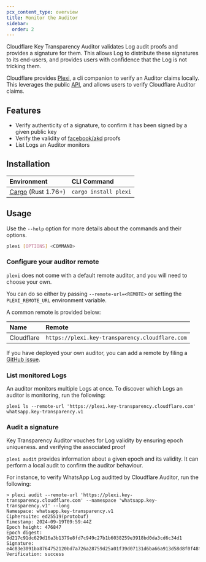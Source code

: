 ```yaml
---
pcx_content_type: overview
title: Monitor the Auditor
sidebar:
  order: 2
---
```


Cloudflare Key Transparency Auditor validates Log audit proofs and provides a signature for them. This allows Log to distribute these signatures to its end-users, and provides users with confidence that the Log is not tricking them.

Cloudflare provides [Plexi](https://github.com/cloudflare/plexi), a cli companion to verify an Auditor claims locally. This leverages the public [API](./api/index.mdx), and allows users to verify Cloudflare Auditor claims.

## Features

* Verify authenticity of a signature, to confirm it has been signed by a given public key
* Verify the validity of [facebook/akd](https://github.com/facebook/akd) proofs
* List Logs an Auditor monitors

## Installation

| Environment                                                   | CLI Command           |
|:--------------------------------------------------------------|:----------------------|
| [Cargo](https://www.rust-lang.org/tools/install) (Rust 1.76+) | `cargo install plexi` |

## Usage

Use the `--help` option for more details about the commands and their options.

```bash
plexi [OPTIONS] <COMMAND>
```

### Configure your auditor remote

`plexi` does not come with a default remote auditor, and you will need to choose your own. 

You can do so either by passing `--remote-url=<REMOTE>` or setting the `PLEXI_REMOTE_URL` environment variable.

A  common remote is provided below:

| Name       | Remote                                          |
|:-----------|:------------------------------------------------|
| Cloudflare | `https://plexi.key-transparency.cloudflare.com` |

If you have deployed your own auditor, you can add a remote by filing a [GitHub issue](https://github.com/cloudflare/plexi/issues).

### List monitored Logs

An auditor monitors multiple Logs at once. To discover which Logs an auditor is monitoring, run the following:

```shell
plexi ls --remote-url 'https://plexi.key-transparency.cloudflare.com'
whatsapp.key-transparency.v1
```

### Audit a signature

Key Transparency Auditor vouches for Log validity by ensuring epoch uniqueness. and verifying the associated proof

`plexi audit` provides information about a given epoch and its validity. It can perform a local audit to confirm the auditor behaviour.

For instance, to verify WhatsApp Log auditted by Cloudflare Auditor, run the following:
```shell
> plexi audit --remote-url 'https://plexi.key-transparency.cloudflare.com' --namespace 'whatsapp.key-transparency.v1' --long
Namespace: whatsapp.key-transparency.v1
Ciphersuite: ed25519(protobuf)
Timestamp: 2024-09-19T09:59:44Z
Epoch height: 476847
Epoch digest: 9d217c91dc629d16a3b1379e8fd7c949c27b1b6038259e3918bd0da3cd6c34d1
Signature: e4c83e3091ba8764752120bd7a726a28759d25a01f39d07131d6ba66a913d58d8f0f48f63bc7e037cc5ddd81dc76acc847dbf8d02b2f55251e6f2b1f00191902
Verification: success
```
